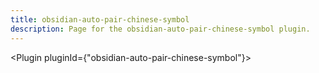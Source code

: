 ---
title: obsidian-auto-pair-chinese-symbol
description: Page for the obsidian-auto-pair-chinese-symbol plugin.
---


<Plugin pluginId={"obsidian-auto-pair-chinese-symbol"}></Plugin>